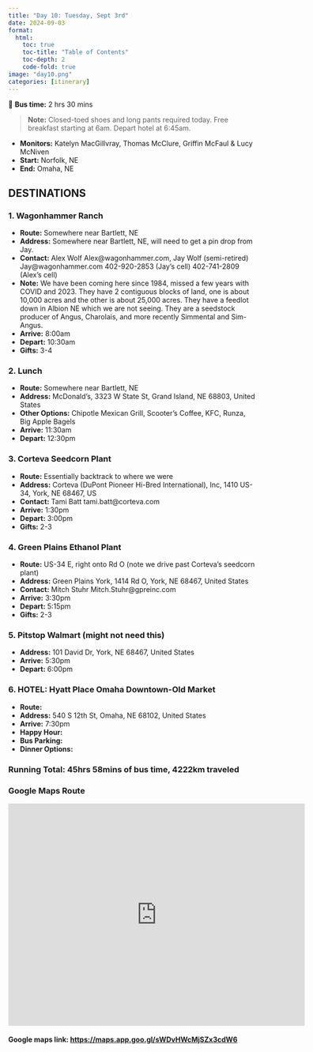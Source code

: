 ```yaml
---
title: "Day 10: Tuesday, Sept 3rd"
date: 2024-09-03
format:
  html:
    toc: true
    toc-title: "Table of Contents"
    toc-depth: 2
    code-fold: true
image: "day10.png"
categories: [itinerary]
---
```


🚌 **Bus time:** 2 hrs 30 mins

> **Note:** Closed-toed shoes and long pants required today. Free breakfast starting at 6am. Depart hotel at 6:45am.

- **Monitors:** Katelyn MacGillvray, Thomas McClure, Griffin McFaul & Lucy McNiven
- **Start:** Norfolk, NE
- **End:** Omaha, NE

## DESTINATIONS

### 1. **Wagonhammer Ranch**

- **Route:** Somewhere near Bartlett, NE
- **Address:** Somewhere near Bartlett, NE, will need to get a pin drop from Jay.
- **Contact:** Alex Wolf Alex@wagonhammer.com, Jay Wolf (semi-retired) Jay@wagonhammer.com 402-920-2853 (Jay’s cell) 402-741-2809 (Alex’s cell)
- **Note:** We have been coming here since 1984, missed a few years with COVID and 2023. They have 2 contiguous blocks of land, one is about 10,000 acres and the other is about 25,000 acres. They have a feedlot down in Albion NE which we are not seeing. They are a seedstock producer of Angus, Charolais, and more recently Simmental and Sim-Angus.
- **Arrive:** 8:00am
- **Depart:** 10:30am
- **Gifts:** 3-4

### 2. **Lunch**

- **Route:** Somewhere near Bartlett, NE
- **Address:** McDonald's, 3323 W State St, Grand Island, NE 68803, United States
- **Other Options:** Chipotle Mexican Grill, Scooter’s Coffee, KFC, Runza, Big Apple Bagels
- **Arrive:** 11:30am
- **Depart:** 12:30pm

### 3. **Corteva Seedcorn Plant**

- **Route:** Essentially backtrack to where we were
- **Address:** Corteva (DuPont Pioneer Hi-Bred International), Inc, 1410 US-34, York, NE 68467, US
- **Contact:** Tami Batt tami.batt@corteva.com
- **Arrive:** 1:30pm
- **Depart:** 3:00pm
- **Gifts:** 2-3

### 4. **Green Plains Ethanol Plant**

- **Route:** US-34 E, right onto Rd O (note we drive past Corteva’s seedcorn plant)
- **Address:** Green Plains York, 1414 Rd O, York, NE 68467, United States
- **Contact:** Mitch Stuhr Mitch.Stuhr@gpreinc.com
- **Arrive:** 3:30pm
- **Depart:** 5:15pm
- **Gifts:** 2-3

### 5. **Pitstop Walmart (might not need this)**

- **Address:** 101 David Dr, York, NE 68467, United States
- **Arrive:** 5:30pm
- **Depart:** 6:00pm

### 6. **HOTEL: Hyatt Place Omaha Downtown-Old Market**

- **Route:**
- **Address:** 540 S 12th St, Omaha, NE 68102, United States
- **Arrive:** 7:30pm
- **Happy Hour:**
- **Bus Parking:**
- **Dinner Options:**

### **Running Total:** 45hrs 58mins of bus time, 4222km traveled

### Google Maps Route

<iframe src="https://www.google.com/maps/embed?pb=!1m58!1m12!1m3!1d2183404.788940936!2d-98.56106640163898!3d41.43997101188482!2m3!1f0!2f0!3f0!3m2!1i1024!2i768!4f13.1!4m43!3e0!4m5!1s0x87903fd86ef82c49%3A0x98ad165f8deacbc8!2s920%20S%2020th%20St%2C%20Norfolk%2C%20NE%2068701%2C%20USA!3m2!1d42.023347099999995!2d-97.4372482!4m5!1s0x879b1f223246e5b7%3A0xb120bff7ee834d4!2sBartlett%2C%20NE%2C%20USA!3m2!1d41.8852859!2d-98.5523003!4m5!1s0x879987272b61105d%3A0x8bee301f3c3cc66c!2s3323%20State%20St%2C%20Grand%20Island%2C%20NE%2068803%2C%20USA!3m2!1d40.9382708!2d-98.38014679999999!4m5!1s0x87974fa8f4fe271f%3A0x684c68eb74c0f4f!2s1410%20US-34%2C%20York%2C%20NE%2068467%2C%20USA!3m2!1d40.9022086!2d-97.5700143!4m5!1s0x87974f3e6edca17f%3A0x29768e35c9a25f28!2s1414%20Rd%20O%2C%20York%2C%20NE%2068467%2C%20USA!3m2!1d40.897673999999995!2d-97.544648!4m5!1s0x879744df1afaf29f%3A0x680654b20ccb0cd9!2s101%20David%20Dr%2C%20York%2C%20NE%2068467%2C%20USA!3m2!1d40.8279766!2d-97.5933428!4m5!1s0x87938faf22d153c3%3A0x6e6c8cc0db92f576!2s540%20S%2012th%20St%2C%20Omaha%2C%20NE%2068102%2C%20USA!3m2!1d41.2546518!2d-95.9323026!5e1!3m2!1sen!2sca!4v1724342710542!5m2!1sen!2sca" width="600" height="450" style="border:0;" allowfullscreen="" loading="lazy" referrerpolicy="no-referrer-when-downgrade"></iframe>

#### Google maps link: <https://maps.app.goo.gl/sWDvHWcMjSZx3cdW6>
